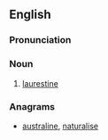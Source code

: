 ==English==

===Pronunciation===
{{rfp|lang=en}}

===Noun===
{{en-noun|?}}

# [[laurestine]]

===Anagrams===
* [[australine#English|australine]], [[naturalise#English|naturalise]]